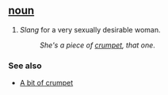 == [[noun]] ==
#''Slang'' for a very sexually desirable woman.
#:''She's a piece of [[crumpet]], that one''.

=== See also === 
*[[A bit of crumpet]]
